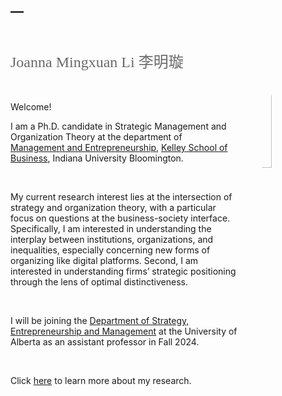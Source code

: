 ---
---
<link href="site_libs/fontawesome-free-6.0.0-beta3-web/css/all.css" rel="stylesheet">

&nbsp;

<img src="images/Kelley.JPG" style="width:22%; border:0px solid; margin-left: 30px; margin-right: 20px；margin-top: 50px; object-fit: cover; border-radius: 80%;" align="right"  alt="Avatar">


<span style="color:Dimgrey; font-size: 18pt; font-family:'Verdana'" >Joanna Mingxuan Li </span>    <span style="color:Dimgrey; font-size: 18pt; font-family:'Verdana'" >李明璇</span>

&nbsp;

<p style="color:#778899; font-size: 13pt; font-family:'Arial'" >
Welcome!


I am a Ph.D. candidate in Strategic Management and Organization Theory at the department of [Management and Entrepreneurship](https://kelley.iu.edu/faculty-research/departments/management-entrepreneurship/index.html), [Kelley School of Business](https://kelley.iu.edu/), Indiana University Bloomington.

&nbsp;

My current research interest lies at the intersection of strategy and organization theory, with a particular focus on questions at the business-society interface. Specifically, I am interested in understanding the interplay between institutions, organizations, and inequalities, especially concerning new forms of organizing like digital platforms. Second, I am interested in understanding firms’ strategic positioning through the lens of optimal distinctiveness. 

&nbsp;

I will be joining the [Department of Strategy, Entrepreneurship and Management](https://www.ualberta.ca/strategy-entrepreneurship-management/index.html) at the University of Alberta as an assistant professor in Fall 2024.

&nbsp;

Click [here](http://www.joannamingxuanli.com/research.html) to learn more about my research.
